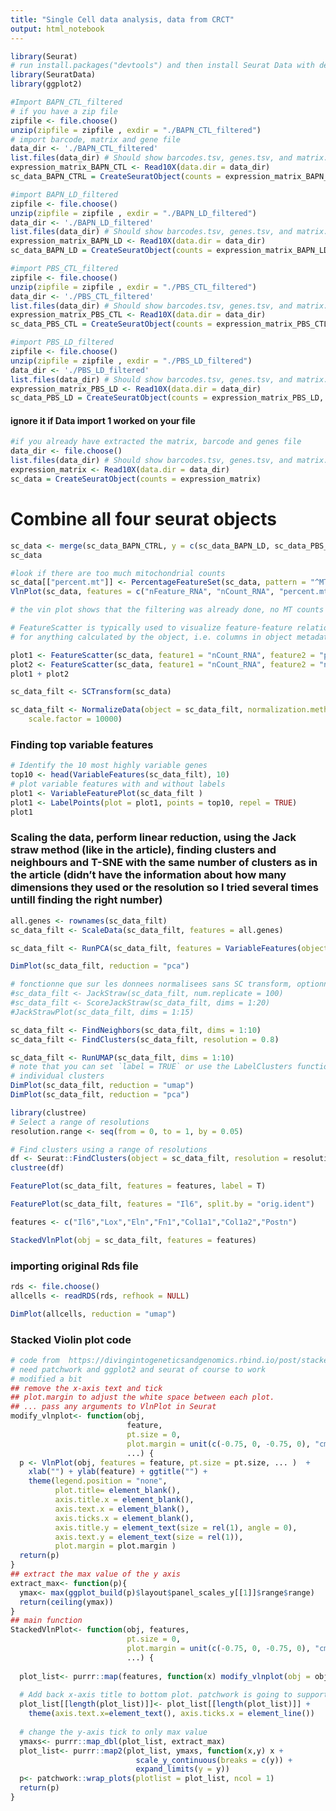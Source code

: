 ---
title: "Single Cell data analysis, data from CRCT"
output: html_notebook
---

```{r Calling libraries}
library(Seurat)
# run install.packages("devtools") and then install Seurat Data with devtools::install_github('satijalab/seurat-data')
library(SeuratData)
library(ggplot2)
```


```{r Data import 1 }

#Import BAPN_CTL_filtered
# if you have a zip file
zipfile <- file.choose()
unzip(zipfile = zipfile , exdir = "./BAPN_CTL_filtered")
# import barcode, matrix and gene file
data_dir <- './BAPN_CTL_filtered'
list.files(data_dir) # Should show barcodes.tsv, genes.tsv, and matrix.mtx
expression_matrix_BAPN_CTL <- Read10X(data.dir = data_dir)
sc_data_BAPN_CTRL = CreateSeuratObject(counts = expression_matrix_BAPN_CTL, project = "BAPN_CTL_filtered", min.cells = 3, min.features = 200)

#import BAPN_LD_filtered
zipfile <- file.choose()
unzip(zipfile = zipfile , exdir = "./BAPN_LD_filtered")
data_dir <- './BAPN_LD_filtered'
list.files(data_dir) # Should show barcodes.tsv, genes.tsv, and matrix.mtx
expression_matrix_BAPN_LD <- Read10X(data.dir = data_dir)
sc_data_BAPN_LD = CreateSeuratObject(counts = expression_matrix_BAPN_LD, project = "BAPN_LD_filtered", min.cells = 3, min.features = 200)

#import PBS_CTL_filtered
zipfile <- file.choose()
unzip(zipfile = zipfile , exdir = "./PBS_CTL_filtered")
data_dir <- './PBS_CTL_filtered'
list.files(data_dir) # Should show barcodes.tsv, genes.tsv, and matrix.mtx
expression_matrix_PBS_CTL <- Read10X(data.dir = data_dir)
sc_data_PBS_CTL = CreateSeuratObject(counts = expression_matrix_PBS_CTL, project = "PBS_CTL_filtered", min.cells = 3, min.features = 200)

#import PBS_LD_filtered
zipfile <- file.choose()
unzip(zipfile = zipfile , exdir = "./PBS_LD_filtered")
data_dir <- './PBS_LD_filtered'
list.files(data_dir) # Should show barcodes.tsv, genes.tsv, and matrix.mtx
expression_matrix_PBS_LD <- Read10X(data.dir = data_dir)
sc_data_PBS_LD = CreateSeuratObject(counts = expression_matrix_PBS_LD, project = "PBS_LD_filtered", min.cells = 3, min.features = 200)

```

#### ignore it if Data import 1 worked on your file
```{r Data import 2}
#if you already have extracted the matrix, barcode and genes file
data_dir <- file.choose()
list.files(data_dir) # Should show barcodes.tsv, genes.tsv, and matrix.mtx
expression_matrix <- Read10X(data.dir = data_dir)
sc_data = CreateSeuratObject(counts = expression_matrix)
```

########################################################################################################################################

# Combine all four seurat objects

```{r}
sc_data <- merge(sc_data_BAPN_CTRL, y = c(sc_data_BAPN_LD, sc_data_PBS_CTL,sc_data_PBS_LD), add.cell.ids = c("sc_data_BAPN_CTRL","sc_data_BAPN_LD","sc_data_PBS_CTL","sc_data_PBS_LD"), project = "sc_data_all",  min.cells = 3, min.features = 200)
sc_data 
```


########################################################################################################################################

```{r Quality control}
#look if there are too much mitochondrial counts
sc_data[["percent.mt"]] <- PercentageFeatureSet(sc_data, pattern = "^MT-")
VlnPlot(sc_data, features = c("nFeature_RNA", "nCount_RNA", "percent.mt"), ncol = 3)

# the vin plot shows that the filtering was already done, no MT counts in the data
```

```{r}
# FeatureScatter is typically used to visualize feature-feature relationships, but can be used
# for anything calculated by the object, i.e. columns in object metadata, PC scores etc.

plot1 <- FeatureScatter(sc_data, feature1 = "nCount_RNA", feature2 = "percent.mt")
plot2 <- FeatureScatter(sc_data, feature1 = "nCount_RNA", feature2 = "nFeature_RNA")
plot1 + plot2
```

```{r Normalizing }
sc_data_filt <- SCTransform(sc_data)

sc_data_filt <- NormalizeData(object = sc_data_filt, normalization.method = "LogNormalize", 
    scale.factor = 10000)
```

########################################################################################################################################################################

### Finding top variable features 

```{r Identification of highly variable features (feature selection)}
# Identify the 10 most highly variable genes
top10 <- head(VariableFeatures(sc_data_filt), 10)
# plot variable features with and without labels
plot1 <- VariableFeaturePlot(sc_data_filt )
plot1 <- LabelPoints(plot = plot1, points = top10, repel = TRUE)
plot1
```

########################################################################################################################################################################

### Scaling the data, perform linear reduction, using the Jack straw method (like in the article), finding clusters and neighbours and T-SNE with the same number of clusters as in the article (didn't have the information about how many dimensions they used or the resolution so I tried several times untill finding the right number)

```{r Scaling the data, echo=FALSE, warning=FALSE,message=FALSE}
all.genes <- rownames(sc_data_filt)
sc_data_filt <- ScaleData(sc_data_filt, features = all.genes)
```

```{r Perform linear dimensional reduction, echo=FALSE, warning=FALSE, message=FALSE}
sc_data_filt <- RunPCA(sc_data_filt, features = VariableFeatures(object = sc_data_filt))
```

```{r}
DimPlot(sc_data_filt, reduction = "pca")
```

```{r}
# fonctionne que sur les donnees normalisees sans SC transform, optionnel
#sc_data_filt <- JackStraw(sc_data_filt, num.replicate = 100)
#sc_data_filt <- ScoreJackStraw(sc_data_filt, dims = 1:20)
#JackStrawPlot(sc_data_filt, dims = 1:15)
```


```{r}
sc_data_filt <- FindNeighbors(sc_data_filt, dims = 1:10)
sc_data_filt <- FindClusters(sc_data_filt, resolution = 0.8)
```

```{r Run non-linear dimensional reduction (UMAP/tSNE)}
sc_data_filt <- RunUMAP(sc_data_filt, dims = 1:10)
# note that you can set `label = TRUE` or use the LabelClusters function to help label
# individual clusters
DimPlot(sc_data_filt, reduction = "umap")
DimPlot(sc_data_filt, reduction = "pca")
```

```{r}
library(clustree)
# Select a range of resolutions
resolution.range <- seq(from = 0, to = 1, by = 0.05)

# Find clusters using a range of resolutions
df <- Seurat::FindClusters(object = sc_data_filt, resolution = resolution.range)
clustree(df)
```


```{r}
FeaturePlot(sc_data_filt, features = features, label = T)
```

```{r}
FeaturePlot(sc_data_filt, features = "Il6", split.by = "orig.ident")
```


```{r}
features <- c("Il6","Lox","Eln","Fn1","Col1a1","Col1a2","Postn")

StackedVlnPlot(obj = sc_data_filt, features = features)
```

###################################################################################################################################################

### importing original Rds file

```{r}
rds <- file.choose()
allcells <- readRDS(rds, refhook = NULL)
```

```{r}
DimPlot(allcells, reduction = "umap")
```



### Stacked Violin plot code 

```{r}
# code from  https://divingintogeneticsandgenomics.rbind.io/post/stacked-violin-plot-for-visualizing-single-cell-data-in-seurat/
# need patchwork and ggplot2 and seurat of course to work
# modified a bit 
## remove the x-axis text and tick
## plot.margin to adjust the white space between each plot.
## ... pass any arguments to VlnPlot in Seurat
modify_vlnplot<- function(obj, 
                          feature, 
                          pt.size = 0, 
                          plot.margin = unit(c(-0.75, 0, -0.75, 0), "cm"),
                          ...) {
  p <- VlnPlot(obj, features = feature, pt.size = pt.size, ... )  + 
    xlab("") + ylab(feature) + ggtitle("") + 
    theme(legend.position = "none", 
          plot.title= element_blank(),
          axis.title.x = element_blank(),
          axis.text.x = element_blank(), 
          axis.ticks.x = element_blank(), 
          axis.title.y = element_text(size = rel(1), angle = 0), 
          axis.text.y = element_text(size = rel(1)), 
          plot.margin = plot.margin ) 
  return(p)
}
## extract the max value of the y axis
extract_max<- function(p){
  ymax<- max(ggplot_build(p)$layout$panel_scales_y[[1]]$range$range)
  return(ceiling(ymax))
}
## main function
StackedVlnPlot<- function(obj, features,
                          pt.size = 0, 
                          plot.margin = unit(c(-0.75, 0, -0.75, 0), "cm"),
                          ...) {
  
  plot_list<- purrr::map(features, function(x) modify_vlnplot(obj = obj,feature = x, ...))
  
  # Add back x-axis title to bottom plot. patchwork is going to support this?
  plot_list[[length(plot_list)]]<- plot_list[[length(plot_list)]] +
    theme(axis.text.x=element_text(), axis.ticks.x = element_line())
  
  # change the y-axis tick to only max value 
  ymaxs<- purrr::map_dbl(plot_list, extract_max)
  plot_list<- purrr::map2(plot_list, ymaxs, function(x,y) x + 
                            scale_y_continuous(breaks = c(y)) + 
                            expand_limits(y = y))
  p<- patchwork::wrap_plots(plotlist = plot_list, ncol = 1)
  return(p)
}
```

